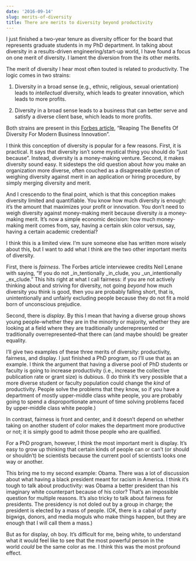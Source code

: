 ```yaml
---
date: '2016-09-14'
slug: merits-of-diversity
title: There are merits to diversity beyond productivity
---
```


I just finished a two-year tenure as diversity officer for the board that represents graduate students in my PhD department. In talking about diversity in a results-driven engineering/start-up world, I have found a focus on one merit of diversity. I lament the diversion from the its other merits.

The merit of diversity I hear most often touted is related to productivity. The logic comes in two strains:





  1. Diversity in a broad sense (e.g., ethnic, religious, sexual orientation) leads to _intellectual_ diversity, which leads to greater innovation, which leads to more profits.


  2. Diversity in a broad sense leads to a business that can better serve and satisfy a diverse client base, which leads to more profits.



Both strains are present in this [Forbes article](http://www.forbes.com/sites/ekaterinawalter/2014/01/14/reaping-the-benefits-of-diversity-for-modern-business-innovation), "Reaping The Benefits Of Diversity For Modern Business Innovation".

I think this conception of diversity is popular for a few reasons. First, it is practical. It says that diversity isn't some mystical thing you should do "just because". Instead, diversity is a money-making venture. Second, it makes diversity sound easy. It sidesteps the old question about _how_ you make an organization more diverse, often couched as a disagreeable question of weighing diversity against merit in an application or hiring procedure, by simply merging diversity and merit.

And I crescendo to the final point, which is that this conception makes diversity limited and quantifiable. You know how much diversity is enough: it's the amount that maximizes your profit or innovation. You don't need to weigh diversity against money-making merit because diversity _is_ a money-making merit. It's now a simple economic decision: how much money-making merit comes from, say, having a certain skin color versus, say, having a certain academic credential?

I think this is a limited view. I'm sure someone else has written more wisely about this, but I want to add what I think are the two other important merits of diversity.

First, there is _fairness_. The Forbes article interviewee credits Neil Lenane with saying, "If you do not _in_tentionally _in_clude, you _un_intentionally _ex_clude." This hits right at what I call fairness: if you are not actively thinking about and striving for diversity, not going _beyond_ how much diversity you think is good, then you are probably falling short, that is, unintentionally and unfairly excluding people because they do not fit a mold born of unconscious prejudice.

Second, there is _display_. By this I mean that having a diverse group shows young people--whether they are in the minority or majority, whether they are looking at a field where they are traditionally underrepresented or traditionally overrepresented--that there can (and maybe should) be greater equality.

I'll give two examples of these three merits of diversity: productivity, fairness, and display. I just finished a PhD program, so I'll use that as an example. I think the argument that having a diverse pool of PhD students or faculty is going to increase productivity (i.e., increase the collective publication rate or grant size) is dubious. (I do think it's very possible that a more diverse student or faculty population could change the _kind_ of productivity. People solve the problems that they know, so if you have a department of mostly upper-middle class white people, you are probably going to spend a disproportionate amount of time solving problems faced by upper-middle class white people.)

In contrast, fairness is front and center, and it doesn't depend on whether taking on another student of color makes the department more productive or not; it is simply good to admit those people who are qualified.

For a PhD program, however, I think the most important merit is display. It's easy to grow up thinking that certain kinds of people can or can't (or should or shouldn't) be scientists because the current pool of scientists looks one way or another.

This bring me to my second example: Obama. There was a lot of discussion about what having a black president meant for racism in America. I think it's tough to talk about productivity: was Obama a better president than his imaginary white counterpart because of his color? That's an impossible question for multiple reasons. It's also tricky to talk about fairness for presidents. The presidency is not doled out by a group in charge; the president is elected by a mass of people. (OK, there is a cabal of party bigwigs, donors, and media moguls who make things happen, but they are enough that I will call them a mass.)

But as for display, oh boy. It's difficult for me, being white, to understand what it would feel like to see that the most powerful person in the world _could_ be the same color as me. I think this was the most profound effect.